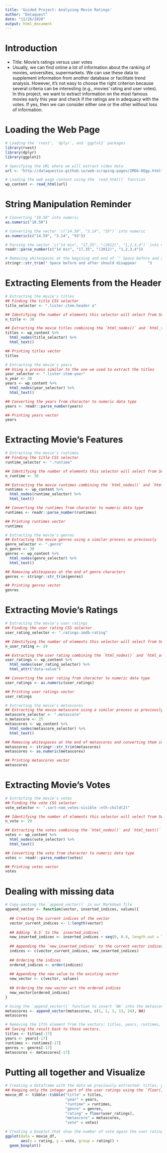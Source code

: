 ```yaml
---
title: 'Guided Project: Analyzing Movie Ratings'
author: "Dataquest"
date: "11/26/2020"
output: html_document
---
```


# Introduction
- Title: Movie's ratings versus user votes
- Usually, we can find online a lot of information about the ranking of movies, universities, supermarkets. We can use these data to supplement information from another database or facilitate trend analysis. However, it's not easy to choose the right criterion because several criteria can be interesting (e.g., movies' rating and user votes). In this project, we want to extract information on the most famous movies early this year and check if the ratings are in adequacy with the votes. If yes, then we can consider either one or the other without loss of information.

# Loading the Web Page
```r
# Loading the `rvest`, `dplyr`, and `ggplot2` packages
library(rvest)
library(dplyr)
library(ggplot2)

# Specifying the URL where we will extract video data
url <- "http://dataquestio.github.io/web-scraping-pages/IMDb-DQgp.html"

# Loading the web page content using the `read_html()` function
wp_content <- read_html(url)
```

# String Manipulation Reminder
```r
# Converting "10.50" into numeric
as.numeric("10.50")

# Converting the vector `c("14.59", "3.14", "55")` into numeric
as.numeric(c("14.59", "3.14", "55"))

# Parsing the vector `c("14 min", "17,35", "(2012)", "1,2,3,4")` into numeric
readr::parse_number(c("14 min", "17,35", "(2012)", "1,2,3,4"))

# Removing whitespaces at the begining and end of `" Space before and after should disappear     "`
stringr::str_trim(" Space before and after should disappear     ")
```

# Extracting Elements from the Header
```r

# Extracting the movie's titles
## Finding the title CSS selector
title_selector <- ".lister-item-header a"

## Identifying the number of elements this selector will select from Selector Gadget 
n_title <- 30

## Extracting the movie titles combining the `html_nodes()` and `html_text()` function
titles <- wp_content %>% 
  html_nodes(title_selector) %>% 
  html_text()

## Printing titles vector
titles

# Extracting the movie's years
## Using a process similar to the one we used to extract the titles
year_selector <- ".lister-item-year"
n_year <- 30
years <- wp_content %>% 
  html_nodes(year_selector) %>% 
  html_text()

## Converting the years from character to numeric data type
years <- readr::parse_number(years)

## Printing years vector
years
```

# Extracting Movie's Features
```r

# Extracting the movie's runtimes
## Finding the title CSS selector
runtime_selector <- ".runtime"

## Identifying the number of elements this selector will select from Selector Gadget 
n_runtime <- 30

## Extracting the movie runtimes combining the `html_nodes()` and `html_text()` function
runtimes <- wp_content %>% 
  html_nodes(runtime_selector) %>% 
  html_text()

## Converting the runtimes from character to numeric data type
runtimes <- readr::parse_number(runtimes)

## Printing runtimes vector
runtimes

# Extracting the movie's genres
## Extracting the movie genres using a similar process as previously
genre_selector <- ".genre"
n_genre <- 30
genres <- wp_content %>% 
  html_nodes(genre_selector) %>% 
  html_text()

## Removing whitespaces at the end of genre characters
genres <- stringr::str_trim(genres)

## Printing genres vector
genres
```

# Extracting Movie's Ratings
```r
# Extracting the movie's user ratings
## Finding the user rating CSS selector
user_rating_selector <- ".ratings-imdb-rating"

## Identifying the number of elements this selector will select from Selector Gadget 
n_user_rating <- 29

## Extracting the user rating combining the `html_nodes()` and `html_attr()` function
user_ratings <- wp_content %>% 
  html_nodes(user_rating_selector) %>% 
  html_attr("data-value")

## Converting the user rating from character to numeric data type
user_ratings <- as.numeric(user_ratings)

## Printing user ratings vector
user_ratings

# Extracting the movie's metascores
## Extracting the movie metascore using a similar process as previously
metascore_selector <- ".metascore"
n_metascore <- 25
metascores <- wp_content %>% 
  html_nodes(metascore_selector) %>% 
  html_text()

## Removing whitespaces at the end of metascores and converting them into numeric
metascores <- stringr::str_trim(metascores)
metascores <- as.numeric(metascores)

## Printing metascores vector
metascores
```

# Extracting Movie's Votes
```r

# Extracting the movie's votes
## Finding the vote CSS selector
vote_selector <- ".sort-num_votes-visible :nth-child(2)"

## Identifying the number of elements this selector will select from Selector Gadget 
n_vote <- 29

## Extracting the votes combining the `html_nodes()` and `html_text()` function
votes <- wp_content %>% 
  html_nodes(vote_selector) %>% 
  html_text()

## Converting the vote from character to numeric data type
votes <- readr::parse_number(votes)

## Printing votes vector
votes
```

# Dealing with missing data
```r
# Copy-pasting the `append_vector()` in our Markdown file
append_vector <- function(vector, inserted_indices, values){
  
  ## Creating the current indices of the vector
  vector_current_indices <- 1:length(vector)
  
  ## Adding `0.5` to the `inserted_indices`
  new_inserted_indices <- inserted_indices + seq(0, 0.9, length.out = length(inserted_indices))
  
  ## Appending the `new_inserted_indices` to the current vector indices
  indices <- c(vector_current_indices, new_inserted_indices)
  
  ## Ordering the indices
  ordered_indices <- order(indices)
  
  ## Appending the new value to the existing vector
  new_vector <- c(vector, values)
  
  ## Ordering the new vector wrt the ordered indices
  new_vector[ordered_indices]
}

# Using the `append_vector()` function to insert `NA` into the metascores vector after the positions 1, 1, 1, 13, and 24 and saving the result back in metascores vector
metascores <- append_vector(metascores, c(1, 1, 1, 13, 24), NA)
metascores

# Removing the 17th element from the vectors: titles, years, runtimes, genres, and metascores
## Saving the result back to these vectors.
titles <- titles[-17]
years <- years[-17]
runtimes <- runtimes[-17]
genres <- genres[-17]
metascores <- metascores[-17]
```

# Putting all together and Visualize
```r
# Creating a dataframe with the data we previously extracted: titles, years, runtimes, genres, user ratings, metascores, and votes.
## Keeping only the integer part of the user ratings using the `floor()` function. For example, `3.4` becomes `3`.
movie_df <- tibble::tibble("title" = titles, 
                           "year" = years, 
                           "runtime" = runtimes, 
                           "genre" = genres, 
                           "rating" = floor(user_ratings), 
                           "metascore" = metascores,
                           "vote" = votes)

# Creating a boxplot that show the number of vote again the user rating
ggplot(data = movie_df,
       aes(x = rating, y = vote, group = rating)) +
  geom_boxplot()
```
